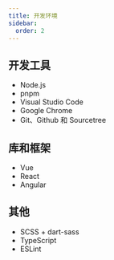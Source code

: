 ```yaml
---
title: 开发环境
sidebar:
  order: 2
---
```


## 开发工具

+ Node.js
+ pnpm
+ Visual Studio Code
+ Google Chrome
+ Git、Github 和 Sourcetree

## 库和框架

+ Vue
+ React
+ Angular

## 其他

+ SCSS + dart-sass
+ TypeScript
+ ESLint
